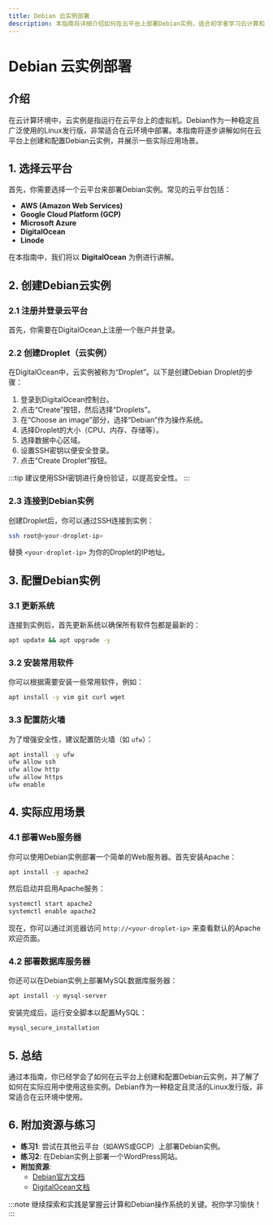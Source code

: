```yaml
---
title: Debian 云实例部署
description: 本指南将详细介绍如何在云平台上部署Debian实例，适合初学者学习云计算和Debian操作系统的使用。
---
```


# Debian 云实例部署

## 介绍

在云计算环境中，云实例是指运行在云平台上的虚拟机。Debian作为一种稳定且广泛使用的Linux发行版，非常适合在云环境中部署。本指南将逐步讲解如何在云平台上创建和配置Debian云实例，并展示一些实际应用场景。

## 1. 选择云平台

首先，你需要选择一个云平台来部署Debian实例。常见的云平台包括：

- **AWS (Amazon Web Services)**
- **Google Cloud Platform (GCP)**
- **Microsoft Azure**
- **DigitalOcean**
- **Linode**

在本指南中，我们将以 **DigitalOcean** 为例进行讲解。

## 2. 创建Debian云实例

### 2.1 注册并登录云平台

首先，你需要在DigitalOcean上注册一个账户并登录。

### 2.2 创建Droplet（云实例）

在DigitalOcean中，云实例被称为“Droplet”。以下是创建Debian Droplet的步骤：

1. 登录到DigitalOcean控制台。
2. 点击“Create”按钮，然后选择“Droplets”。
3. 在“Choose an image”部分，选择“Debian”作为操作系统。
4. 选择Droplet的大小（CPU、内存、存储等）。
5. 选择数据中心区域。
6. 设置SSH密钥以便安全登录。
7. 点击“Create Droplet”按钮。

:::tip
建议使用SSH密钥进行身份验证，以提高安全性。
:::

### 2.3 连接到Debian实例

创建Droplet后，你可以通过SSH连接到实例：

```bash
ssh root@<your-droplet-ip>
```

替换 `<your-droplet-ip>` 为你的Droplet的IP地址。

## 3. 配置Debian实例

### 3.1 更新系统

连接到实例后，首先更新系统以确保所有软件包都是最新的：

```bash
apt update && apt upgrade -y
```

### 3.2 安装常用软件

你可以根据需要安装一些常用软件，例如：

```bash
apt install -y vim git curl wget
```

### 3.3 配置防火墙

为了增强安全性，建议配置防火墙（如 `ufw`）：

```bash
apt install -y ufw
ufw allow ssh
ufw allow http
ufw allow https
ufw enable
```

## 4. 实际应用场景

### 4.1 部署Web服务器

你可以使用Debian实例部署一个简单的Web服务器。首先安装Apache：

```bash
apt install -y apache2
```

然后启动并启用Apache服务：

```bash
systemctl start apache2
systemctl enable apache2
```

现在，你可以通过浏览器访问 `http://<your-droplet-ip>` 来查看默认的Apache欢迎页面。

### 4.2 部署数据库服务器

你还可以在Debian实例上部署MySQL数据库服务器：

```bash
apt install -y mysql-server
```

安装完成后，运行安全脚本以配置MySQL：

```bash
mysql_secure_installation
```

## 5. 总结

通过本指南，你已经学会了如何在云平台上创建和配置Debian云实例，并了解了如何在实际应用中使用这些实例。Debian作为一种稳定且灵活的Linux发行版，非常适合在云环境中使用。

## 6. 附加资源与练习

- **练习1**: 尝试在其他云平台（如AWS或GCP）上部署Debian实例。
- **练习2**: 在Debian实例上部署一个WordPress网站。
- **附加资源**:
  - [Debian官方文档](https://www.debian.org/doc/)
  - [DigitalOcean文档](https://docs.digitalocean.com/)

:::note
继续探索和实践是掌握云计算和Debian操作系统的关键。祝你学习愉快！
:::